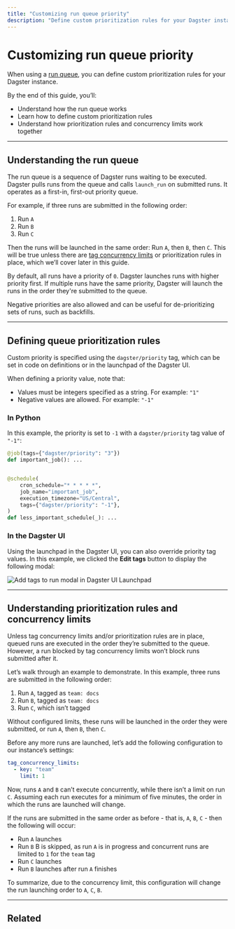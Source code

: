 ```yaml
---
title: "Customizing run queue priority"
description: "Define custom prioritization rules for your Dagster instance's run queue."
---
```


# Customizing run queue priority

When using a [run queue](/deployment/run-coordinator), you can define custom prioritization rules for your Dagster instance.

By the end of this guide, you’ll:

- Understand how the run queue works
- Learn how to define custom prioritization rules
- Understand how prioritization rules and concurrency limits work together

---

## Understanding the run queue

The run queue is a sequence of Dagster runs waiting to be executed. Dagster pulls runs from the queue and calls `launch_run` on submitted runs. It operates as a first-in, first-out priority queue.

For example, if three runs are submitted in the following order:

1. Run `A`
2. Run `B`
3. Run `C`

Then the runs will be launched in the same order: Run `A`, then `B`, then `C`. This will be true unless there are [tag concurrency limits](/guides/limiting-concurrency-in-data-pipelines) or prioritization rules in place, which we’ll cover later in this guide.

By default, all runs have a priority of `0`. Dagster launches runs with higher priority first. If multiple runs have the same priority, Dagster will launch the runs in the order they're submitted to the queue.

Negative priorities are also allowed and can be useful for de-prioritizing sets of runs, such as backfills.

---

## Defining queue prioritization rules

Custom priority is specified using the `dagster/priority` tag, which can be set in code on definitions or in the launchpad of the Dagster UI.

When defining a priority value, note that:

- Values must be integers specified as a string. For example: `"1"`
- Negative values are allowed. For example: `"-1"`

<TabGroup>
<TabItem name="In Python">

### In Python

In this example, the priority is set to `-1` with a `dagster/priority` tag value of `"-1"`:

```python startafter=start_marker_priority endbefore=end_marker_priority file=/deploying/concurrency_limits/concurrency_limits.py
@job(tags={"dagster/priority": "3"})
def important_job(): ...


@schedule(
    cron_schedule="* * * * *",
    job_name="important_job",
    execution_timezone="US/Central",
    tags={"dagster/priority": "-1"},
)
def less_important_schedule(_): ...
```

</TabItem>
<TabItem name="In the Dagster UI">

### In the Dagster UI

Using the launchpad in the Dagster UI, you can also override priority tag values. In this example, we clicked the **Edit tags** button to display the following modal:

<Image
alt="Add tags to run modal in Dagster UI Launchpad"
src="/images/guides/customizing-run-queue-priority/dagster-priority-in-launchpad.png"
width={3066}
height={1520}
/>

</TabItem>
</TabGroup>

---

## Understanding prioritization rules and concurrency limits

Unless tag concurrency limits and/or prioritization rules are in place, queued runs are executed in the order they’re submitted to the queue. However, a run blocked by tag concurrency limits won’t block runs submitted after it.

Let’s walk through an example to demonstrate. In this example, three runs are submitted in the following order:

1. Run `A`, tagged as `team: docs`
2. Run `B`, tagged as `team: docs`
3. Run `C`, which isn’t tagged

Without configured limits, these runs will be launched in the order they were submitted, or run `A`, then `B`, then `C`.

Before any more runs are launched, let’s add the following configuration to our instance’s settings:

```yaml
tag_concurrency_limits:
  - key: "team"
    limit: 1
```

Now, runs `A` and `B` can’t execute concurrently, while there isn’t a limit on run `C`. Assuming each run executes for a minimum of five minutes, the order in which the runs are launched will change.

If the runs are submitted in the same order as before - that is, `A`, `B`, `C` - then the following will occur:

- Run `A` launches
- Run `B` B is skipped, as run `A` is in progress and concurrent runs are limited to `1` for the `team` tag
- Run `C` launches
- Run `B` launches after run `A` finishes

To summarize, due to the concurrency limit, this configuration will change the run launching order to `A`, `C`, `B`.

---

## Related

<ArticleList>
  <ArticleListItem
    title="Limiting concurrency in data pipelines"
    href="/guides/limiting-concurrency-in-data-pipelines"
  ></ArticleListItem>
  <ArticleListItem
    title="Run coordinators"
    href="/deployment/run-coordinator"
  ></ArticleListItem>
  <ArticleListItem
    title="Software-defined-assets"
    href="/concepts/assets/software-defined-assets"
  ></ArticleListItem>
  <ArticleListItem
    title="Managing Dagster Cloud deployments"
    href="/dagster-cloud/managing-deployments/managing-deployments"
  ></ArticleListItem>
  <ArticleListItem
    title="Ops"
    href="/concepts/ops-jobs-graphs/ops"
  ></ArticleListItem>
</ArticleList>
